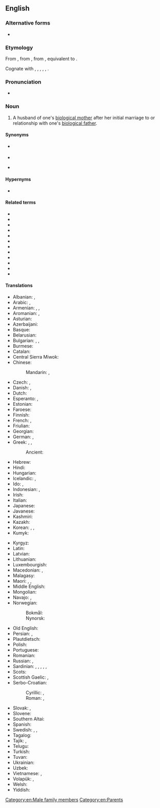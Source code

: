 {{also|step-father}}
==English==

===Alternative forms===
* {{l|en|step-father}}

===Etymology===
From {{inh|en|enm|stepfader}}, from {{inh|en|ang|stēopfæder}}, from {{inh|en|gem-pro|*steupafadēr|t=stepfather}}, equivalent to {{prefix|en|step|father}}.

Cognate with {{cog|stq|Stäiffoar|t=stepfather}}, {{cog|nl|stiefvader|t=stepfather}}, {{cog|nds-de|Steevvader|t=stepfather}}, {{cog|de|Stiefvater|t=stepfather}}, {{cog|sv|styvfar|t=stepfather}}, {{cog|is|stjúpfaðir|t=stepfather}}.

===Pronunciation===
* {{hyphenation|en|step|fa|ther}}

===Noun===
{{en-noun}}

# A husband of one's [[biological mother]] after her initial marriage to or relationship with one's [[biological father]].

====Synonyms====
* {{l|en|stepdad}} {{q|informal}}
* {{l|en|co-father}}
* {{l|en|father-in-law}} {{q|dated}}

====Hypernyms====
* {{l|en|stepparent}}

====Related terms====
* {{l|en|stepaunt}}
* {{l|en|stepbrother}}
* {{l|en|stepchild}}
* {{l|en|stepdaughter}}
* {{l|en|stepfamily}}
* {{l|en|stepfather-in-law}}
* {{l|en|stepmother}}
* {{l|en|stepnephew}}
* {{l|en|stepniece}}
* {{l|en|stepsister}}
* {{l|en|stepson}}
* {{l|en|stepuncle}}

====Translations====
{{trans-top|husband of one's biological mother, other than one's biological father}}
* Albanian: {{t+|sq|vitërk|m}}, {{t+|sq|njerk|m}}
* Arabic: {{t|ar|زَوْج اَلْأُمّ|m}}, {{t|ar|رابّ|m}}
* Armenian: {{t|hy|[[խորթ]] [[հայր]]}}, {{t+|hy|հորու|sc=Armn}} {{qualifier|archaic}}, {{t+|hy|հորա|sc=Armn}} {{qualifier|archaic}}
* Aromanian: {{t|rup|nuercu|m}}, {{t|rup|nercu|m}}
* Asturian: {{t+|ast|padrastru|m}}
* Azerbaijani: {{t|az|ögey ata}}
* Basque: {{t+|eu|aitaorde}}
* Belarusian: {{t|be|айчы́м|m}}
* Bulgarian: {{t|bg|вто́ри баща́|m}}, {{t|bg|дове́ден баща́|m}}, {{t|bg|пастро́к|m}}
* Burmese: {{t+|my|ပထွေး}}
* Catalan: {{t+|ca|padrastre|m}}
* Central Sierra Miwok: {{t|csm|hajˀi-}}
* Chinese:
*: Mandarin: {{t+|cmn|繼父|sc=Hani}}, {{t+|cmn|继父|tr=jìfù|sc=Hani}}
* Czech: {{t|cs|nevlastní otec|m}}, {{t+|cs|otčím|m}}
* Danish: {{t+|da|stedfar|c}}, {{t|da|bonusfar|c}}
* Dutch: {{t+|nl|stiefvader|m}}
* Esperanto: {{t|eo|vicpatro}}, {{qualifier|sometimes}} {{t|eo|duonpatro}}
* Estonian: {{t|et|kasuisa}}
* Faroese: {{t|fo|stjúkfaðir|m}}
* Finnish: {{t+|fi|isäpuoli}}
* French: {{t+|fr|beau-père|m}}, {{t+|fr|parâtre}}
* Friulian: {{t|fur|padreu|m}}
* Georgian: {{t|ka|მამინაცვალი|sc=Geor}}
* German: {{t+|de|Stiefvater|m}}, {{qualifier|gender-neutral}} {{t|de|Stiefelternteil|m|n}}
* Greek: {{t+|el|πατριός|m}}, {{t|el|θετός πατήρ|m}}, {{t|el|θετός πατέρας|m}}
*: Ancient: {{t|grc|πατρυιός|m}}
* Hebrew: {{t+|he|אב חורג|m|tr=av khorég}}
* Hindi: {{t|hi|सौतेला बाप|m}}
* Hungarian: {{t+|hu|mostohaapa}}
* Icelandic: {{t|is|stjúpfaðir|m}}, {{t|is|stjúpi|m}}
* Ido: {{t|io|stifa patro}}, {{t+|io|stif-patro}}
* Indonesian: {{t+|id|ayah tiri}}, {{t+|id|bapak tiri}}
* Irish: {{t|ga|leasathair |m}}
* Italian: {{t+|it|patrigno|m}}
* Japanese: {{t+|ja|継父|tr=けいふ, keifu, ままちち, mamachichi}}
* Javanese: {{t|jv|bapak kuwalon}}
* Kashmiri: {{t|ks|وورٕ مول|tr=vōrụ mōl}}
* Kazakh: {{t|kk|өгей әке|sc=Cyrl}}
* Korean: {{t|ko|계부}}, {{t|ko|새아버지}}, {{t|ko|의붓아버지}}
* Kumyk: {{t|kum|оьгей ата|tr=ögey ata}}
{{trans-mid}}
* Kyrgyz: {{t|ky|өгөй ата}}
* Latin: {{t|la|vītricus|m}}
* Latvian: {{t|lv|patēvs|m}}
* Lithuanian: {{t|lt|patėvis|m}}
* Luxembourgish: {{t|lb|Stéifpapp}}
* Macedonian: {{t|mk|очув|m}}, {{t|mk|потатко|m}}
* Malagasy: {{t+|mg|raikèly}}
* Maori: {{t|mi|pāpā whakaangi}}, {{t|mi|matua whakaangi}}, {{t|mi|mātua kē}}
* Middle English: {{t|enm|stepfader}}
* Mongolian: {{t|mn|хойд эцэг}}
* Navajo: {{t|nv|hazhéʼé ájíłʼíní}}, {{t|nv|hazhéʼé jíłʼíní}}
* Norwegian:
*: Bokmål: {{t|nb|stefar|m}}
*: Nynorsk: {{t|nn|stefar|m}}
* Old English: {{t|ang|stēopfæder|m}}
* Persian: {{t+|fa|ناپدری|tr=nâpedari|sc=fa-Arab}}, {{t|fa|پدندر|tr=pedandar|sc=fa-Arab}}
* Plautdietsch: {{t|pdt|Steefvoda|m}}
* Polish: {{t+|pl|ojczym|m}}
* Portuguese: {{t+|pt|padrasto|m}}
* Romanian: {{t+|ro|tată vitreg|m}}
* Russian: {{t+|ru|о́тчим|m}}, {{t|ru|[[приёмный]] [[оте́ц]]|m}}
* Sardinian: {{t|sc|bídrigu|m}}, {{t|sc|bítricu|m}}, {{t|sc|bídricu|m}}, {{t|sc|bídriu|m}}, {{t|sc|brídicu|m}}, {{t|sc|vídrigu|m}}
* Scots: {{t|sco|stap-faither}}
* Scottish Gaelic: {{t|gd|oide|m}}, {{t|gd|leas-athair|m}}
* Serbo-Croatian:
*: Cyrillic: {{t|sh|о̏чӯх|m|sc=Cyrl}}, {{t|sh|поочим|m|sc=Cyrl}}
*: Roman: {{t+|sh|ȍčūh|m}}, {{t+|sh|poočim|m}}
* Slovak: {{t|sk|nevlastný otec|m}}, {{t|sk|otčim|m}}
* Slovene: {{t+|sl|očim|m}}
* Southern Altai: {{t|alt|ӧӧй ада}}
* Spanish: {{t+|es|padrastro|m}}
* Swedish: {{t+|sv|styvfar|c}}, {{t+|sv|styvfader|c}}, {{qualifier|modern slang}} {{t+|sv|plastpappa|c}}
* Tagalog: {{t|tl|amang-panguman}}
* Tajik: {{t|tg|падарандар}}, {{t|tg|падари ӯгай}}
* Telugu: {{t|te|సవతితండ్రి}}
* Turkish: {{t+|tr|üvey baba}}
* Tuvan: {{t|tyv|соңгу ада}}
* Ukrainian: {{t|uk|ві́тчим|m}}
* Uzbek: {{t|uz|oʻgay ota}}
* Vietnamese: {{t|vi|bố dượng}}, {{t|vi|cha kế}}
* Volapük: {{qualifier|♂♀}} {{t|vo|lupal}}, {{qualifier|♂}} {{t|vo|hilupal}}
* Welsh: {{t|cy|llystad|m}}
* Yiddish: {{t|yi|שטיפֿטאַטע|m}}
{{trans-bottom}}

[[Category:en:Male family members]]
[[Category:en:Parents]]